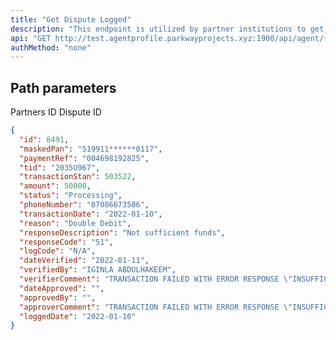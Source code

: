 ---
title: "Get Dispute Logged"
description: "This endpoint is utilized by partner institutions to get dispute already logged."
api: "GET http://test.agentprofile.parkwayprojects.xyz:1900/api/agent/{agentId}/disputes/{disputeId}"
authMethod: "none"
---

## Path parameters 

<ParamField path="agentId" type="number" required>
  Partners ID
</ParamField>

<ParamField path="disputeId" type="number" required>
  Dispute ID
</ParamField>

<ResponseExample>

```json Response
{
  "id": 8491,
  "maskedPan": "519911******0117",
  "paymentRef": "004698192825",
  "tid": "2035U967",
  "transactionStan": 503522,
  "amount": 50000,
  "status": "Processing",
  "phoneNumber": "07086673506",
  "transactionDate": "2022-01-10",
  "reason": "Double Debit",
  "responseDescription": "Not sufficient funds",
  "responseCode": "51",
  "logCode": "N/A",
  "dateVerified": "2022-01-11",
  "verifiedBy": "IGINLA ABDULHAKEEM",
  "verifierComment": "TRANSACTION FAILED WITH ERROR RESPONSE \"INSUFFICIENT FUND\"",
  "dateApproved": "",
  "approvedBy": "",
  "approverComment": "TRANSACTION FAILED WITH ERROR RESPONSE \"INSUFFICIENT FUND\"",
  "loggedDate": "2022-01-10"
}
```

</ResponseExample>
